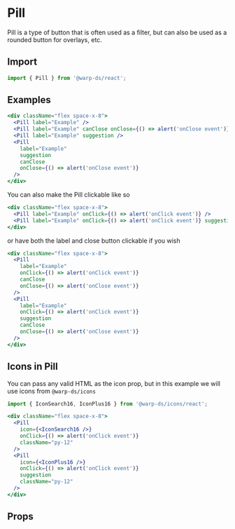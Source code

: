 
# Pill

Pill is a type of button that is often used as a filter, but can also be used as
a rounded button for overlays, etc.

## Import

```js
import { Pill } from '@warp-ds/react';
```

## Examples

```jsx example
<div className="flex space-x-8">
  <Pill label="Example" />
  <Pill label="Example" canClose onClose={() => alert('onClose event')} />
  <Pill label="Example" suggestion />
  <Pill
    label="Example"
    suggestion
    canClose
    onClose={() => alert('onClose event')}
  />
</div>
```

You can also make the Pill clickable like so

```jsx example
<div className="flex space-x-8">
  <Pill label="Example" onClick={() => alert('onClick event')} />
  <Pill label="Example" onClick={() => alert('onClick event')} suggestion />
</div>
```

or have both the label and close button clickable if you wish

```jsx example
<div className="flex space-x-8">
  <Pill
    label="Example"
    onClick={() => alert('onClick event')}
    canClose
    onClose={() => alert('onClose event')}
  />
  <Pill
    label="Example"
    onClick={() => alert('onClick event')}
    suggestion
    canClose
    onClose={() => alert('onClose event')}
  />
</div>
```

## Icons in Pill

You can pass any valid HTML as the icon prop, but in this example we will use
icons from `@warp-ds/icons`

```js
import { IconSearch16, IconPlus16 } from '@warp-ds/icons/react';
```

```jsx example
<div className="flex space-x-8">
  <Pill
    icon={<IconSearch16 />}
    onClick={() => alert('onClick event')}
    className="py-12"
  />
  <Pill
    icon={<IconPlus16 />}
    onClick={() => alert('onClick event')}
    suggestion
    className="py-12"
  />
</div>
```

## Props

```props packages/pill/src/component.tsx

```
